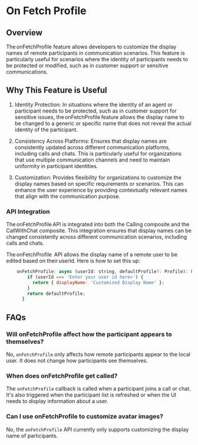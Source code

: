 
<Meta title="Concepts/On Fetch Profile" />

# On Fetch Profile

## Overview

The onFetchProfile feature allows developers to customize the display names of remote participants in communication scenarios. This feature is particularly useful for scenarios where the identity of participants needs to be protected or modified, such as in customer support or sensitive communications.

## Why This Feature is Useful

1. Identity Protection: In situations where the identity of an agent or participant needs to be protected, such as in customer support for sensitive issues, the onFetchProfile feature allows the display name to be changed to a generic or specific name that does not reveal the actual identity of the participant.

2. Consistency Across Platforms: Ensures that display names are consistently updated across different communication platforms, including calls and chats. This is particularly useful for organizations that use multiple communication channels and need to maintain uniformity in participant identities.

3. Customization: Provides flexibility for organizations to customize the display names based on specific requirements or scenarios. This can enhance the user experience by providing contextually relevant names that align with the communication purpose.

### API Integration

The onFetchProfile API is integrated into both the Calling composite and the CallWithChat composite. This integration ensures that display names can be changed consistently across different communication scenarios, including calls and chats.

The onFetchProfile  API allows the display name of a remote user to be edited based on their userId. Here is how to set this up:

```javascript
    onFetchProfile: async (userId: string, defaultProfile?: Profile): Promise<Profile | undefined> => {
        if (userId === 'Enter your user id here>') {
          return { displayName: 'Customized Display Name' };
        }
        return defaultProfile;
      }
```

## FAQs

### Will onFetchProfile affect how the participant appears to themselves?

No, `onFetchProfile` only affects how remote participants appear to the local user. It does not change how participants see themselves.

### When does onFetchProfile get called?

The `onFetchProfile` callback is called when a participant joins a call or chat. It's also triggered when the participant list is refreshed or when the UI needs to display information about a user.

### Can I use onFetchProfile to customize avatar images?

No, the `onFetchProfile` API currently only supports customizing the display name of participants.
